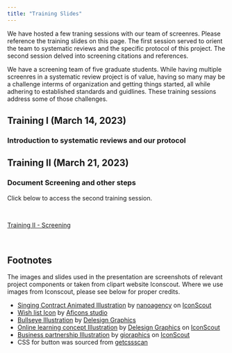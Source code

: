```yaml
---
title: "Training Slides"
---
```


We have hosted a few traning sessions with our team of screenres. Please reference the training slides on this page. The first session served to orient the team to systematic reviews and the specific protocol of this project. The second session delved into screening citations and references.

We have a screening team of five graduate students. While having multiple screenres in a systematic review project is of value, having so many may be a challenge interms of organization and getting things started, all while adhering to established standards and guidlines. These training sessions address some of those challenges.  


## Training I (March 14, 2023)


### Introduction to systematic reviews and our protocol


## Training II (March 21, 2023)



### Document Screening and other steps

Click below to access the second training session.

<br>

<a href="https://butames.github.io/dphtraining02" class="button-51" role="button">Training II - Screening</a>

&nbsp;

```{=html}
<footer>
  <h2 class="visually-hidden" id="footnote-label">Footnotes</h2>
  <p>The images and slides used in the presentation are screenshots of relevant project components or taken from clipart website Iconscout. Where we use images from Iconscout, please see below for proper credits.</p>
  <ul>
    <li><a href="https://iconscout.com/lotties/singing-contract" target="_blank">Singing Contract Animated Illustration</a> by <a href="https://iconscout.com/contributors/nanoagency">nanoagency</a> on <a href="https://iconscout.com">IconScout</a></li>
    <li><a href="https://iconscout.com/icons/wish-list" target="_blank">Wish list Icon</a> by <a href="https://iconscout.com/contributors/aficons-studio" target="_blank">Aficons studio</a></li>
    <li><a href="https://iconscout.com/illustrations/bullseye" target="_blank">Bullseye Illustration</a> by <a href="https://iconscout.com/contributors/delesign" target="_blank">Delesign Graphics</a></li>
    <li><a href="https://iconscout.com/illustrations/online-learning-concept" target="_blank">Online learning concept Illustration</a> by <a href="https://iconscout.com/contributors/delesign">Delesign Graphics</a> on <a href="https://iconscout.com">IconScout</a></li>
    <li><a href="https://iconscout.com/illustrations/business-partnership" target="_blank">Business partnership Illustration</a> by <a href="https://iconscout.com/contributors/gioraphics">gioraphics</a> on <a href="https://iconscout.com">IconScout</a></li>
    <li>CSS for button was sourced from <a href="https://getcssscan.com/css-buttons-examples" target="_blank">getcssscan</a></li>
  </ul>
</footer>
```